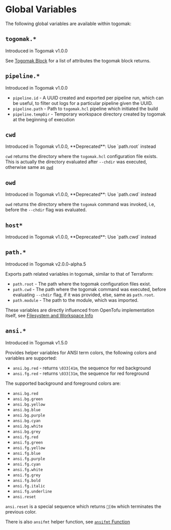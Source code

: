 # Global Variables 

The following global variables are available within togomak:


## `togomak.*`

<Callout type="info" emoji="ℹ️">
  Introduced in Togomak v1.0.0
</Callout>

See [Togomak Block](./schema/togomak.mdx) for a list of attributes the togomak block returns.



## `pipeline.*` 

<Callout type="info" emoji="ℹ️">
  Introduced in Togomak v1.0.0
</Callout>

* `pipeline.id` - A UUID created and exported per pipeline run, which can be useful, to filter out logs for a particular pipeline given the UUID. 
* `pipeline.path` - Path to `togomak.hcl` pipeline which initiated the build 
* `pipeline.tempDir` - Temporary workspace directory created by togomak at the beginning of execution 


## `cwd` 

<Callout type="warning" emoji="ℹ️">
  Introduced in Togomak v1.0.0, **Deprecated**: Use `path.root` instead 
</Callout>

`cwd` returns the directory where the `togomak.hcl` configuration file exists. This is actually the directory 
evaluated after `--chdir` was executed, otherwise same as [`owd`](#owd)

## `owd` 
<Callout type="warning" emoji="ℹ️">
  Introduced in Togomak v1.0.0, **Deprecated**: Use `path.cwd` instead 
</Callout>

`owd` returns the directory where the `togomak` command was invoked, i.e, before the `--chdir` flag was evaluated. 

## `host*`
<Callout type="warning" emoji="ℹ️">
  Introduced in Togomak v1.0.0, **Deprecated**: Use `path.cwd` instead 
</Callout>


## `path.*`

<Callout type="info" emoji="ℹ️">
  Introduced in Togomak v2.0.0-alpha.5
</Callout>

Exports path related variables in togomak, similar to that of Terraform:
* `path.root` - The path where the togomak configuration files exist.
* `path.cwd` - The path where the togomak command was executed, before evaluating `--chdir` flag, if it was provided, else, same as `path.root`.
* `path.module` - The path to the module, which was imported.

These variables are directly influenced from OpenTofu implementation itself, see [Filesystem and Workspace Info](./language/expressions/references.mdx)

## `ansi.*`
<Callout type="info" emoji="ℹ️">
  Introduced in Togomak v1.5.0
</Callout>

Provides helper variables for ANSI term colors, the following colors and variables are supported:
* `ansi.bg.red` - returns `\033[41m`, the sequence for red background 
* `ansi.fg.red` - returns `\033[31m`, the sequence for red foreground

The supported background and foreground colors are:
* `ansi.bg.red`
* `ansi.bg.green`
* `ansi.bg.yellow`
* `ansi.bg.blue`
* `ansi.bg.purple`
* `ansi.bg.cyan`
* `ansi.bg.white`
* `ansi.bg.grey`
* `ansi.fg.red`
* `ansi.fg.green`
* `ansi.fg.yellow`
* `ansi.fg.blue`
* `ansi.fg.purple`
* `ansi.fg.cyan`
* `ansi.fg.white`
* `ansi.fg.grey`
* `ansi.fg.bold`
* `ansi.fg.italic`
* `ansi.fg.underline`
* `ansi.reset`

`ansi.reset` is a special sequence which returns `[0m` which terminates the previous color. 

There is also `ansifmt` helper function, see [`ansifmt` Function](./language/functions/ansifmt.mdx)